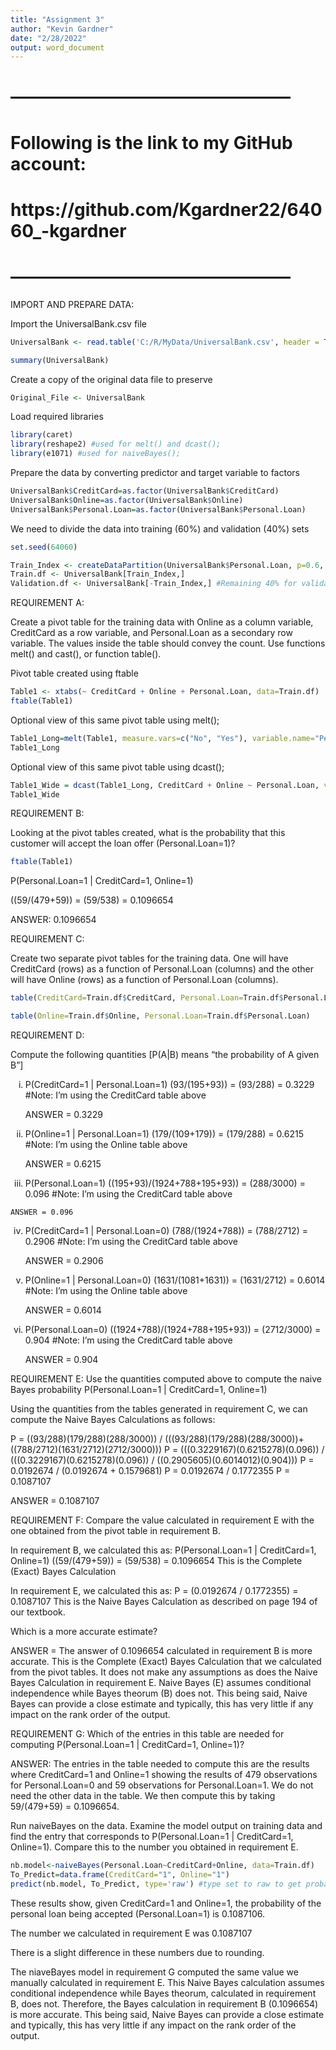 ```yaml
---
title: "Assignment 3"
author: "Kevin Gardner"
date: "2/28/2022"
output: word_document
---
```


# ------------------------------------------------
# Following is the link to my GitHub account:
# https://github.com/Kgardner22/64060_-kgardner
# ------------------------------------------------

IMPORT AND PREPARE DATA:
  
Import the UniversalBank.csv file

```r

UniversalBank <- read.table('C:/R/MyData/UniversalBank.csv', header = T, sep = ',') 

summary(UniversalBank)

```
Create a copy of the original data file to preserve

```r

Original_File <- UniversalBank

```

Load required libraries

```r

library(caret)
library(reshape2) #used for melt() and dcast();
library(e1071) #used for naiveBayes(); 

```

Prepare the data by converting predictor and target variable to factors

```r

UniversalBank$CreditCard=as.factor(UniversalBank$CreditCard)
UniversalBank$Online=as.factor(UniversalBank$Online)
UniversalBank$Personal.Loan=as.factor(UniversalBank$Personal.Loan)

```


We need to divide the data into training (60%) and validation (40%) sets

```r

set.seed(64060)

Train_Index <- createDataPartition(UniversalBank$Personal.Loan, p=0.6, list = FALSE) #60% for train data
Train.df <- UniversalBank[Train_Index,]
Validation.df <- UniversalBank[-Train_Index,] #Remaining 40% for validation data

```



REQUIREMENT A:

Create a pivot table for the training data with Online as a column variable, CreditCard as a row variable, and Personal.Loan as a secondary row variable. The values inside the table should convey the count. Use functions melt() and cast(), or function table().


Pivot table created using ftable

```r

Table1 <- xtabs(~ CreditCard + Online + Personal.Loan, data=Train.df)
ftable(Table1) 

```

Optional view of this same pivot table using melt();

```r

Table1_Long=melt(Table1, measure.vars=c("No", "Yes"), variable.name="Personal.Loan", value.name = "value")
Table1_Long

```

Optional view of this same pivot table using dcast();

```r

Table1_Wide = dcast(Table1_Long, CreditCard + Online ~ Personal.Loan, value.var = "value" )
Table1_Wide

```
 
 
REQUIREMENT B:

Looking at the pivot tables created, what is the probability that this customer will accept the loan offer (Personal.Loan=1)?

```r
ftable(Table1)
```
P(Personal.Loan=1 | CreditCard=1, Online=1)

  ((59/(479+59)) = (59/538) = 0.1096654

ANSWER: 0.1096654


REQUIREMENT C:

Create two separate pivot tables for the training data. One will have CreditCard (rows) as a function of Personal.Loan (columns) and the other will have Online (rows) as a function of Personal.Loan (columns).

```r

table(CreditCard=Train.df$CreditCard, Personal.Loan=Train.df$Personal.Loan)

```

```r

table(Online=Train.df$Online, Personal.Loan=Train.df$Personal.Loan)

```


REQUIREMENT D:

Compute the following quantities [P(A|B) means "the probability of A given B"]

i. P(CreditCard=1 | Personal.Loan=1)
    (93/(195+93)) = (93/288) = 0.3229  #Note: I'm using the CreditCard table above
    
    ANSWER = 0.3229

ii. P(Online=1 | Personal.Loan=1)
    (179/(109+179)) = (179/288) = 0.6215  #Note: I'm using the Online table above

    ANSWER = 0.6215
    
iii. P(Personal.Loan=1)
    ((195+93)/(1924+788+195+93)) = (288/3000) = 0.096  #Note: I'm using the CreditCard table above

    ANSWER = 0.096

iv. P(CreditCard=1 | Personal.Loan=0)
    (788/(1924+788)) = (788/2712) = 0.2906  #Note: I'm using the CreditCard table above

    ANSWER = 0.2906

v. P(Online=1 | Personal.Loan=0)
    (1631/(1081+1631)) = (1631/2712) = 0.6014  #Note: I'm using the Online table above
    
    ANSWER = 0.6014
    
vi. P(Personal.Loan=0)
    ((1924+788)/(1924+788+195+93)) = (2712/3000) = 0.904  #Note: I'm using the CreditCard table above
    
    ANSWER = 0.904


REQUIREMENT E:
Use the quantities computed above to compute the naive Bayes probability 
P(Personal.Loan=1 | CreditCard=1, Online=1)

  Using the quantities from the tables generated in requirement C, 
  we can compute the Naive Bayes Calculations as follows:
  
  P = ((93/288)(179/288)(288/3000)) / (((93/288)(179/288)(288/3000))+((788/2712)(1631/2712)(2712/3000)))
  P = (((0.3229167)(0.6215278)(0.096)) / (((0.3229167)(0.6215278)(0.096)) / ((0.2905605)(0.6014012)(0.904)))
  P = 0.0192674 / (0.0192674 + 0.1579681)
  P = 0.0192674 / 0.1772355
  P = 0.1087107
  
  ANSWER = 0.1087107


REQUIREMENT F:
Compare the value calculated in requirement E with the one obtained from the pivot table in requirement B. 

In requirement B, we calculated this as:
  P(Personal.Loan=1 | CreditCard=1, Online=1)
    ((59/(479+59)) = (59/538) = 0.1096654
    This is the Complete (Exact) Bayes Calculation

In requirement E, we calculated this as:
  P = (0.0192674 / 0.1772355) = 0.1087107
    This is the Naive Bayes Calculation as described on page 194 of our textbook.

Which is a more accurate estimate?

  ANSWER = The answer of 0.1096654 calculated in requirement B is more accurate. This is the Complete (Exact) Bayes Calculation that we calculated from the pivot tables. It does not make any assumptions as does the Naive Bayes Calculation in requirement E. Naive Bayes (E) assumes conditional independence while Bayes theorum (B) does not. This being said, Naive Bayes can provide a close estimate and typically, this has very little if any impact on the rank order of the output. 


REQUIREMENT G:
Which of the entries in this table are needed for computing P(Personal.Loan=1 | CreditCard=1, Online=1)?

  ANSWER: The entries in the table needed to compute this are the results where CreditCard=1 and Online=1 showing the results of 479 observations for Personal.Loan=0 and 59 observations for Personal.Loan=1. We do not need the other data in the table. We then compute this by taking 59/(479+59) = 0.1096654.


Run naiveBayes on the data. Examine the model output on training data and find the entry that corresponds to P(Personal.Loan=1 | CreditCard=1, Online=1). Compare this to the number you obtained in requirement E.

```r

nb.model<-naiveBayes(Personal.Loan~CreditCard+Online, data=Train.df)
To_Predict=data.frame(CreditCard="1", Online="1")
predict(nb.model, To_Predict, type='raw') #type set to raw to get probabilities;

```
These results show, given CreditCard=1 and Online=1, the probability of the personal loan being accepted (Personal.Loan=1) is 0.1087106.

The number we calculated in requirement E was 0.1087107

There is a slight difference in these numbers due to rounding. 

The niaveBayes model in requirement G computed the same value we manually calculated in requirement E. This Naive Bayes calculation assumes conditional independence while Bayes theorum, calculated in requirement B, does not. Therefore, the Bayes calculation in requirement B (0.1096654) is more accurate. This being said, Naive Bayes can provide a close estimate and typically, this has very little if any impact on the rank order of the output. 






